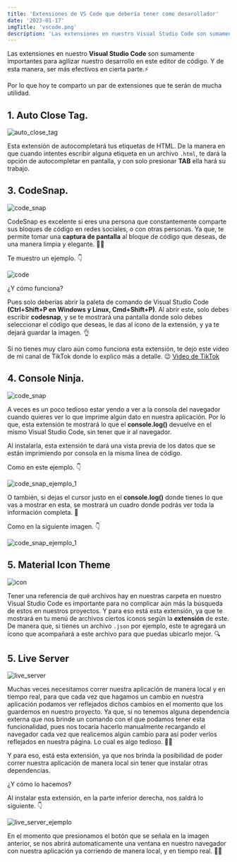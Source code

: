 ```yaml
---
title: 'Extensiones de VS Code que debería tener como desarollador'
date: '2023-01-17'
imgTitle: 'vscode.png'
description: 'Las extensiones en nuestro Visual Studio Code son sumamente importantes para agilizar nuestro desarrollo en este editor de código.'
---
```


Las extensiones en nuestro **Visual Studio Code** son sumamente importantes para agilizar nuestro desarrollo en este editor de código. Y de esta manera, ser
más efectivos en cierta parte.⚡

Por lo que hoy te comparto un par de extensiones que te serán de mucha utilidad. 

## 1. Auto Close Tag.

![auto_close_tag](/img/posts/extensiones_de_vsCode_que_deberías_tener_como_desarrollador/auto_close_tag.png)

Esta extensión de autocompletará tus etiquetas de HTML. De la manera en que cuando intentes escribir alguna etiqueta en un archivo `.html`, 
te dará la opción de autocompletar en pantalla, y con solo presionar **TAB** ella hará su trabajo.

## 3. CodeSnap.

![code_snap](/img/posts/extensiones_de_vsCode_que_deberías_tener_como_desarrollador/code_snap.png)

CodeSnap es excelente si eres una persona que constantemente comparte sus bloques de código en redes sociales, o con otras personas. Ya que, te permite
tomar una **captura de pantalla** al bloque de código que deseas, de una manera limpia y elegante. 👨‍💻

Te muestro un ejemplo. 👇

![code](/img/posts/extensiones_de_vsCode_que_deberías_tener_como_desarrollador/code.png)

¿Y cómo funciona?

Pues solo deberías abrir la paleta de comando de Visual Studio Code **(Ctrl+Shift+P en Windows y Linux, Cmd+Shift+P)**. Al abrir este, solo debes escribir **codesnap**, y 
se te mostrará una pantalla donde solo debes seleccionar el código que deseas, le das al ícono de la extensión, y ya te dejará guardar la imagen. 👌

Si no tienes muy claro aún como funciona esta extensión, te dejo este video de mi canal de TikTok donde lo explico más a detalle. 😉
[Video de TikTok](https://www.tiktok.com/@armandocode/video/7164452288185027845)

## 4. Console Ninja.

![code_snap](/img/posts/extensiones_de_vsCode_que_deberías_tener_como_desarrollador/console_ninja.png)

A veces es un poco tedioso estar yendo a ver a la consola del navegador cuando quieres ver lo que imprime algún dato en nuestra aplicación. Por lo que, esta 
extensión te mostrará lo que el **console.log()** devuelve en el mismo Visual Studio Code, sin tener que ir al navegador.

Al instalarla, esta extensión te dará una vista previa de los datos que se están imprimiendo por consola en la misma línea de código.

Como en este ejemplo. 👇

![code_snap_ejemplo_1](/img/posts/extensiones_de_vsCode_que_deberías_tener_como_desarrollador/console_ninja_ejemplo_1.png)

O también, si dejas el cursor justo en el **console.log()** donde tienes lo que vas a mostrar en esta, se mostrará un cuadro donde podrás ver
toda la información completa. 👀

Como en la siguiente imagen. 👇

![code_snap_ejemplo_1](/img/posts/extensiones_de_vsCode_que_deberías_tener_como_desarrollador/console_ninja_ejemplo_2.png)

## 5. Material Icon Theme

![icon](/img/posts/extensiones_de_vsCode_que_deberías_tener_como_desarrollador/icons.png)

Tener una referencia de qué archivos hay en nuestras carpeta en nuestro Visual Studio Code es importante para no complicar aún más la búsqueda de estos en 
nuestros proyectos. Y para eso está esta extensión, ya que te mostrará en tu menú de archivos ciertos íconos según la **extensión** de este. De manera que,
si tienes un archivo `.json` por ejemplo, este te agregará un ícono que acompañará a este archivo para que puedas ubicarlo mejor. 🔍

## 5. Live Server

![live_server](/img/posts/extensiones_de_vsCode_que_deberías_tener_como_desarrollador/live_server.png)

Muchas veces necesitamos correr nuestra aplicación de manera local y en tiempo real, para que cada vez que hagamos un cambio en nuestra aplicación
podamos ver reflejados dichos cambios en el momento que los guardemos en nuestro proyecto. Ya que, si no tenemos alguna dependencia externa que nos brinde
un comando con el que podamos tener esta funcionalidad, pues nos tocaría hacerlo manualmente recargando el navegador cada vez que realicemos algún cambio para así
poder verlos reflejados en nuestra página. Lo cual es algo tedioso. 🤦‍♂️


Y para eso, está esta extensión, ya que nos brinda la posibilidad de poder correr nuestra aplicación de manera local sin tener que instalar otras dependencias.

¿Y cómo lo hacemos?

Al instalar esta extensión, en la parte inferior derecha, nos saldrá lo siguiente. 👇

![live_server_ejemplo](/img/posts/extensiones_de_vsCode_que_deberías_tener_como_desarrollador/live_server_ejemplo_1.png)

En el momento que presionamos el botón que se señala en la imagen anterior, se nos abrirá automaticamente una ventana en nuestro navegador con nuestra
aplicación ya corriendo de manera local, y en tiempo real. 👨‍💻